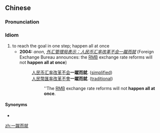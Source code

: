 ==Chinese==
{{zh-forms}}

===Pronunciation===
{{zh-pron
|m=一cù'érjiù
|c=jat1 cuk1 ji4 zau6
|cat=id
}}

===Idiom===
{{zh-idiom}}

# to reach the goal in one step; happen all at once
#* '''2004:''' ''anon'', ''[http://hlj.rednet.com.cn/Articles/2004/11/639167.HTM 外汇管理局表示：人民币汇率改革不会一蹴而就]'' (Foreign Exchange Bureau announces: the [[renminbi|RMB]] exchange rate reforms will not '''happen all at once''')
#*: [[人民币]][[汇率]][[改革]][[不会]]'''一蹴而就'''. ([[Simplified Chinese|simplified]])
#*: [[人民幣]][[匯率]][[改革]][[不會]]'''一蹴而就'''. ([[Traditional Chinese|traditional]])
#*:: ''The [[renminbi|RMB]] exchange rate reforms will not '''happen all at once'''.

====Synonyms====
* {{zh-l|一蹴可幾}}

[[zh:一蹴而就]]